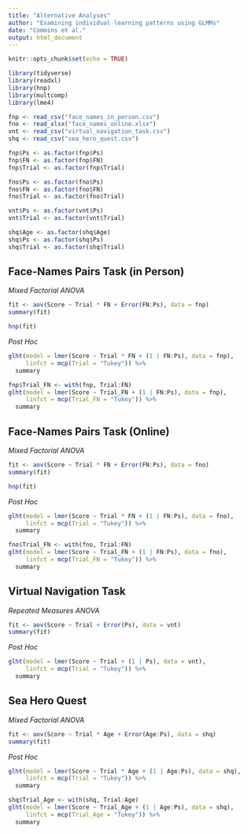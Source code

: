 ```yaml
---
title: "Alternative Analyses"
author: "Examining individual learning patterns using GLMMs"
date: "Commins et al."
output: html_document
---
```


```r
knitr::opts_chunk$set(echo = TRUE)

library(tidyverse)
library(readxl)
library(hnp)
library(multcomp)
library(lme4)

fnp <- read_csv("face_names_in_person.csv")
fno <- read_xlsx("face_names_online.xlsx")
vnt <- read_csv("virtual_navigation_task.csv")
shq <- read_csv("sea_hero_quest.csv")

fnp$Ps <- as.factor(fnp$Ps)
fnp$FN <- as.factor(fnp$FN)
fnp$Trial <- as.factor(fnp$Trial)

fno$Ps <- as.factor(fno$Ps)
fno$FN <- as.factor(fno$FN)
fno$Trial <- as.factor(fno$Trial)

vnt$Ps <- as.factor(vnt$Ps)
vnt$Trial <- as.factor(vnt$Trial)

shq$Age <- as.factor(shq$Age)
shq$Ps <- as.factor(shq$Ps)
shq$Trial <- as.factor(shq$Trial)
```

## Face-Names Pairs Task (in Person)

_Mixed Factorial ANOVA_

```r
fit <- aov(Score ~ Trial * FN + Error(FN:Ps), data = fnp)
summary(fit)

hnp(fit)
```

_Post Hoc_

```r
glht(model = lmer(Score ~ Trial * FN + (1 | FN:Ps), data = fnp),
     linfct = mcp(Trial = "Tukey")) %>%
  summary

fnp$Trial_FN <- with(fnp, Trial:FN)
glht(model = lmer(Score ~ Trial_FN + (1 | FN:Ps), data = fnp),
     linfct = mcp(Trial_FN = "Tukey")) %>%
  summary
```

## Face-Names Pairs Task (Online)

_Mixed Factorial ANOVA_

```r
fit <- aov(Score ~ Trial * FN + Error(FN:Ps), data = fno)
summary(fit)

hnp(fit)
```

_Post Hoc_

```r
glht(model = lmer(Score ~ Trial * FN + (1 | FN:Ps), data = fno),
     linfct = mcp(Trial = "Tukey")) %>%
  summary

fno$Trial_FN <- with(fno, Trial:FN)
glht(model = lmer(Score ~ Trial_FN + (1 | FN:Ps), data = fno),
     linfct = mcp(Trial_FN = "Tukey")) %>%
  summary
```

## Virtual Navigation Task

_Repeated Measures ANOVA_

```r
fit <- aov(Score ~ Trial + Error(Ps), data = vnt)
summary(fit)
```

_Post Hoc_

```r
glht(model = lmer(Score ~ Trial + (1 | Ps), data = vnt),
     linfct = mcp(Trial = "Tukey")) %>%
  summary
```

## Sea Hero Quest

_Mixed Factorial ANOVA_

```r
fit <- aov(Score ~ Trial * Age + Error(Age:Ps), data = shq)
summary(fit)
```

_Post Hoc_

```r
glht(model = lmer(Score ~ Trial * Age + (1 | Age:Ps), data = shq),
     linfct = mcp(Trial = "Tukey")) %>%
  summary

shq$Trial_Age <- with(shq, Trial:Age)
glht(model = lmer(Score ~ Trial_Age + (1 | Age:Ps), data = shq),
     linfct = mcp(Trial_Age = "Tukey")) %>%
  summary
```